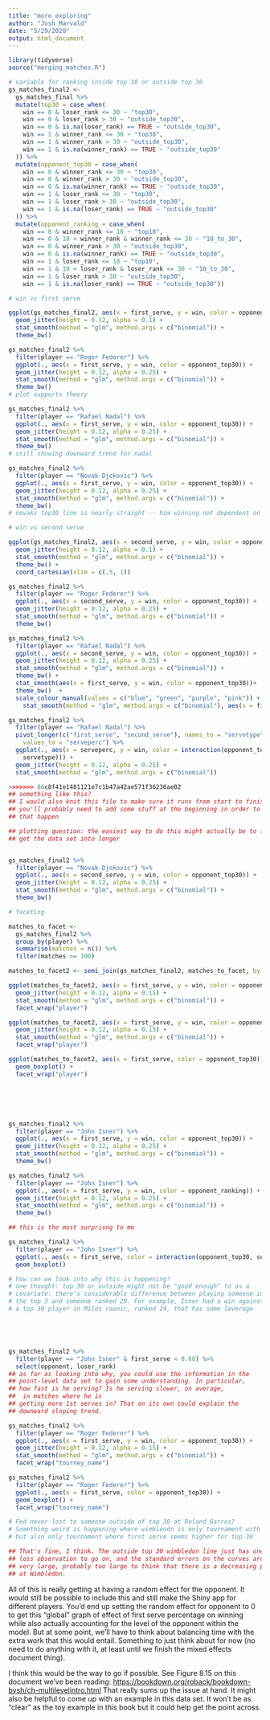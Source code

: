 ```yaml
---
title: "more_exploring"
author: "Josh Marvald"
date: "5/29/2020"
output: html_document
---
```


```r
library(tidyverse)
source("merging_matches.R")
```


```r
# variable for ranking inside top 30 or outside top 30
gs_matches_final2 <-
  gs_matches_final %>%
  mutate(top30 = case_when(
    win == 0 & loser_rank <= 30 ~ "top30",
    win == 0 & loser_rank > 30 ~ "outside_top30",
    win == 0 & is.na(loser_rank) == TRUE ~ "outside_top30",
    win == 1 & winner_rank <= 30 ~ "top30",
    win == 1 & winner_rank > 30 ~ "outside_top30",
    win == 1 & is.na(winner_rank) == TRUE ~ "outside_top30"
  )) %>%
  mutate(opponent_top30 = case_when(
    win == 0 & winner_rank <= 30 ~ "top30",
    win == 0 & winner_rank > 30 ~ "outside_top30",
    win == 0 & is.na(winner_rank) == TRUE ~ "outside_top30",
    win == 1 & loser_rank <= 30 ~ "top30",
    win == 1 & loser_rank > 30 ~ "outside_top30",
    win == 1 & is.na(loser_rank) == TRUE ~ "outside_top30"
  )) %>%
  mutate(opponent_ranking = case_when(
    win == 0 & winner_rank <= 10 ~ "top10",
    win == 0 & 10 < winner_rank & winner_rank <= 30 ~ "10_to_30",
    win == 0 & winner_rank > 30 ~ "outside_top30",
    win == 0 & is.na(winner_rank) == TRUE ~ "outside_top30",
    win == 1 & loser_rank <= 10 ~ "top10",
    win == 1 & 10 < loser_rank & loser_rank <= 30 ~ "10_to_30",
    win == 1 & loser_rank > 30 ~ "outside_top30",
    win == 1 & is.na(loser_rank) == TRUE ~ "outside_top30"))


```


```r
# win vs first serve

ggplot(gs_matches_final2, aes(x = first_serve, y = win, color = opponent_top30)) +
  geom_jitter(height = 0.12, alpha = 0.1) +
  stat_smooth(method = "glm", method.args = c("binomial")) +
  theme_bw()

gs_matches_final2 %>%
  filter(player == "Roger Federer") %>%
  ggplot(., aes(x = first_serve, y = win, color = opponent_top30)) +
  geom_jitter(height = 0.12, alpha = 0.25) +
  stat_smooth(method = "glm", method.args = c("binomial")) +
  theme_bw()
# plot supports theory

gs_matches_final2 %>%
  filter(player == "Rafael Nadal") %>%
  ggplot(., aes(x = first_serve, y = win, color = opponent_top30)) +
  geom_jitter(height = 0.12, alpha = 0.25) +
  stat_smooth(method = "glm", method.args = c("binomial")) +
  theme_bw()
# still showing downward trend for nadal

gs_matches_final2 %>%
  filter(player == "Novak Djokovic") %>%
  ggplot(., aes(x = first_serve, y = win, color = opponent_top30)) +
  geom_jitter(height = 0.12, alpha = 0.25) +
  stat_smooth(method = "glm", method.args = c("binomial")) +
  theme_bw()
# novaks top30 line is nearly straight -- him winning not dependent on his serve percentage?
```

```r
# win vs second serve

ggplot(gs_matches_final2, aes(x = second_serve, y = win, color = opponent_top30)) +
  geom_jitter(height = 0.12, alpha = 0.1) +
  stat_smooth(method = "glm", method.args = c("binomial")) +
  theme_bw() +
  coord_cartesian(xlim = c(.5, 1))

gs_matches_final2 %>%
  filter(player == "Roger Federer") %>%
  ggplot(., aes(x = second_serve, y = win, color = opponent_top30)) +
  geom_jitter(height = 0.12, alpha = 0.25) +
  stat_smooth(method = "glm", method.args = c("binomial")) +
  theme_bw()

gs_matches_final2 %>%
  filter(player == "Rafael Nadal") %>%
  ggplot(., aes(x = second_serve, y = win, color = opponent_top30)) +
  geom_jitter(height = 0.12, alpha = 0.25) +
  stat_smooth(method = "glm", method.args = c("binomial")) +
  theme_bw() +
  stat_smooth(aes(x = first_serve, y = win, color = opponent_top30))+
  theme_bw()  +
  scale_colour_manual(values = c("blue", "green", "purple", "pink")) +
    stat_smooth(method = "glm", method.args = c("binomial"), aes(x = first_serve, colour = opponent_top30))

gs_matches_final2 %>%
  filter(player == "Rafael Nadal") %>%
  pivot_longer(c("first_serve", "second_serve"), names_to = "servetype",
    values_to = "serveperc") %>%
  ggplot(., aes(x = serveperc, y = win, color = interaction(opponent_top30,
    servetype))) +
  geom_jitter(height = 0.12, alpha = 0.25) +
  stat_smooth(method = "glm", method.args = c("binomial"))

>>>>>>> 86c8f41e1481121e7c1b47a42ae571f36236ae02
## something like this?
## I would also knit this file to make sure it runs from start to finish...
## you'll probably need to add some stuff at the beginning in order to make
## that happen

## plotting question: the easiest way to do this might actually be to first
## get the data set into longer 


gs_matches_final2 %>%
  filter(player == "Novak Djokovic") %>%
  ggplot(., aes(x = second_serve, y = win, color = opponent_top30)) +
  geom_jitter(height = 0.12, alpha = 0.25) +
  stat_smooth(method = "glm", method.args = c("binomial")) +
  theme_bw() 
```


```r
# faceting

matches_to_facet <-
  gs_matches_final2 %>%
  group_by(player) %>%
  summarise(matches = n()) %>%
  filter(matches >= 100) 

matches_to_facet2 <- semi_join(gs_matches_final2, matches_to_facet, by = "player")

ggplot(matches_to_facet2, aes(x = first_serve, y = win, color = opponent_top30)) +
  geom_jitter(height = 0.12, alpha = 0.15) +
  stat_smooth(method = "glm", method.args = c("binomial")) +
  facet_wrap("player")

ggplot(matches_to_facet2, aes(x = first_serve, y = win, color = opponent_ranking)) +
  geom_jitter(height = 0.12, alpha = 0.15) +
  stat_smooth(method = "glm", method.args = c("binomial")) +
  facet_wrap("player")

ggplot(matches_to_facet2, aes(x = first_serve, color = opponent_top30)) +
  geom_boxplot() +
  facet_wrap("player")






gs_matches_final2 %>%
  filter(player == "John Isner") %>%
  ggplot(., aes(x = first_serve, y = win, color = opponent_top30)) +
  geom_jitter(height = 0.12, alpha = 0.25) +
  stat_smooth(method = "glm", method.args = c("binomial")) +
  theme_bw()

gs_matches_final2 %>%
  filter(player == "John Isner") %>%
  ggplot(., aes(x = first_serve, y = win, color = opponent_ranking)) +
  geom_jitter(height = 0.12, alpha = 0.25) +
  stat_smooth(method = "glm", method.args = c("binomial")) +
  theme_bw()

## this is the most surprisng to me

gs_matches_final2 %>%
  filter(player == "John Isner") %>%
  ggplot(., aes(x = first_serve, color = interaction(opponent_top30, surface))) +
  geom_boxplot()

# how can we look into why this is happening?
# one thought: top 30 or outside might not be "good enough" to as a 
# covariate: there's considerable difference between playing someone in
# the top 3 and someone ranked 29. For example, Isner had a win against
# a top 30 player in Milos raonic, ranked 24, that has some leverage





gs_matches_final2 %>%
  filter(player == "John Isner" & first_serve < 0.60) %>%
  select(opponent, loser_rank)
## as far as looking into why, you could use the information in the 
## point-level data set to gain some understanding. In particular, 
## how fast is he serving? Is he serving slower, on average,
##  in matches where he is
## getting more 1st serves in? That on its own could explain the 
## downward sloping trend.
```






```r
gs_matches_final2 %>%
  filter(player == "Roger Federer") %>%
  ggplot(., aes(x = first_serve, y = win, color = opponent_top30)) +
  geom_jitter(height = 0.12, alpha = 0.15) +
  stat_smooth(method = "glm", method.args = c("binomial")) +
  facet_wrap("tourney_name")

gs_matches_final2 %>%
  filter(player == "Roger Federer") %>%
  ggplot(., aes(x = first_serve, color = opponent_top30)) +
  geom_boxplot() +
  facet_wrap("tourney_name")

# Fed never lost to someone outside of top 30 at Roland Garros?
# Something weird is happening where wimbleodn is only tournament with both lines downward sloping
# but also only tournament where first serve seems higher for top 30

## That's fine, I think. The outside top 30 wimbledon line just has one
## loss observation to go on, and the standard errors on the curves are
## very large, probably too large to think that there is a decreasing pattern
## at Wimbledon.
```









All of this is really getting at having a random effect for the opponent. It would still be possible to include this and still make the Shiny app for different players. You'd end up setting the random effect for opponent to 0 to get this "global" graph of effect of first serve percentage on winning while also actually accounting for the level of the opponent within the model. But at some point, we'll have to think about balancing time with the extra work that this would entail. Something to just think about for now (no need to do anything with it, at least until we finish the mixed effects document thing).

I think this would be the way to go if possible.  See Figure 8.15 on this document we've been reading: <https://bookdown.org/roback/bookdown-bysh/ch-multilevelintro.html> That really sums up the issue at hand. It might also be helpful to come up with an example in this data set. It won't be as "clear" as the toy example in this book but it could help get the point across.







